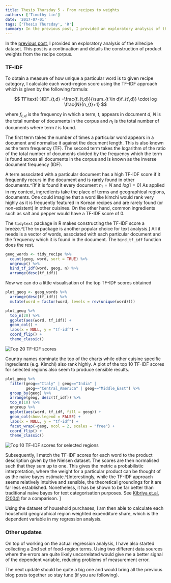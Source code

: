 ```yaml
---
title: Thesis Thursday 5 - From recipes to weights
authors: ['Timothy Lin']
date: '2017-07-01'
tags: ['Thesis Thursday', 'R']
summary: In the previous post, I provided an exploratory analysis of the allrecipe dataset. This post is a continuation and details the construction of product weights from the recipe corpus
---
```


In the [previous post](/blog/thesis-thursday-4-analysing-recipes/), I provided an exploratory analysis of the allrecipe dataset. This post is a continuation and details the construction of product weights from the recipe corpus.

### TF-IDF

To obtain a measure of how unique a particular word is to given recipe category, I calculate each word-region score using the TF-IDF approach which is given by the following formula:

$$
TF\text{-}IDF_{t,d} =\frac{f_{t,d}}{\sum_{t'\in d}f_{t',d}} \cdot log \frac{N}{n_{t}+1}
$$

where $f_{t,d}$ is the frequency in which a term, $t$, appears in document $d$, $N$ is the total number of documents in the corpus and $n_{t}$ is the total number of documents where term $t$ is found.

The first term takes the number of times a particular word appears in a document and normalise it against the document length. This is also known as the term frequency (TF). The second term takes the logarithm of the ratio of the total number of documents divided by the frequency which the term is found across all documents in the corpus and is known as the inverse document frequency (IDF).

A term associated with a particular document has a high TF-IDF score if it frequently recurs in the document and is rarely found in other documents.^[If it is found it every document $n_{t}=N$ and $log 1 = 0$] As applied in my context, ingredients take the place of terms and geographical regions, documents. One could imagine that a word like kimchi would rank very highly as it is frequently featured in Korean recipes and are rarely found (or non-existent) in other cuisines. On the other hand, common ingredients such as salt and pepper would have a TF-IDF score of 0.

The `tidytext` package in R makes constructing the TF-IDF score a breeze.^[The `tm` package is another popular choice for text analysis.] All it needs is a vector of words, associated with each particular document and the frequency which it is found in the document. The `bind_tf_idf` function does the rest.

```r
geog_words <- tidy_recipe %>%
  count(geog, word, sort = TRUE) %>%
  ungroup() %>%
  bind_tf_idf(word, geog, n) %>%
  arrange(desc(tf_idf))
```

Now we can do a little visualisation of the top TF-IDF scores obtained

```r
plot_geog <- geog_words %>%
  arrange(desc(tf_idf)) %>%
  mutate(word = factor(word, levels = rev(unique(word))))

plot_geog %>%
  top_n(20) %>%
  ggplot(aes(word, tf_idf)) +
  geom_col() +
  labs(x = NULL, y = "tf-idf") +
  coord_flip() +
  theme_classic()
```

![Top 20 TF-IDF scores](/static/r/topscores-1.png)

Country names dominate the top of the charts while other cuisine specific ingredients (e.g. Kimchi) also rank highly. A plot of the top 10 TF-IDF scores for selected regions also seem to produce sensible results.

```r
plot_geog %>%
  filter(geog=="Italy" | geog=="India" |
         geog=="Central_America" | geog=="Middle_East") %>%
  group_by(geog) %>%
  arrange(geog, desc(tf_idf)) %>%
  top_n(10) %>%
  ungroup %>%
  ggplot(aes(word, tf_idf, fill = geog)) +
  geom_col(show.legend = FALSE) +
  labs(x = NULL, y = "tf-idf") +
  facet_wrap(~geog, ncol = 2, scales = "free") +
  coord_flip() +
  theme_classic()
```

![Top 10 TF-IDF scores for selected regions](/static/r/ctyplot-1.png)

Subsequently, I match the TF-IDF scores for each word to the product description given by the Nielsen dataset. The scores are then normalised such that they sum up to one. This gives the metric a probabilistic interpretation, where the weight for a particular product can be thought of as the naive bayes estimate.^[Interestingly, while the TF-IDF approach seems relatively intuitive and sensible, the theoretical groundings for it are far less established. Nonetheless, it has be shown to be far better than traditional naive bayes for text categorisation purposes. See [Kibriya et.al. (2004)](http://www.cs.waikato.ac.nz/~eibe/pubs/kibriya_et_al_cr.pdf) for a comparison. ]

Using the dataset of household purchases, I am then able to calculate each household geographical region weighted expenditure share, which is the dependent variable in my regression analysis.

### Other updates

On top of working on the actual regression analysis, I have also started collecting a 2nd set of food-region terms. Using two different data sources where the errors are quite likely uncorrelated would give me a better signal of the dependent variable, reducing problems of measurement error.

The next update should be quite a big one and would bring all the previous blog posts together so stay tune (if you are following).
